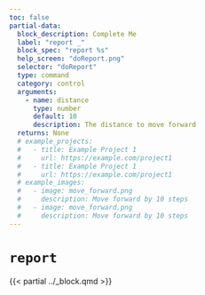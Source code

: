 ```yaml
---
toc: false
partial-data:
  block_description: Complete Me
  label: "report _"
  block_spec: "report %s"
  help_screen: "doReport.png"
  selector: "doReport"
  type: command
  category: control
  arguments:
    - name: distance
      type: number
      default: 10
      description: The distance to move forward
  returns: None
  # example_projects:
  #   - title: Example Project 1
  #     url: https://example.com/project1
  #   - title: Example Project 1
  #     url: https://example.com/project1
  # example_images:
  #   - image: move_forward.png
  #     description: Move forward by 10 steps
  #   - image: move_forward.png
  #     description: Move forward by 10 steps
---
```


# `report` { .unnumbered }

{{< partial ../_block.qmd >}}
